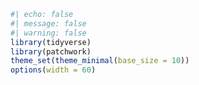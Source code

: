 ```r
#| echo: false
#| message: false
#| warning: false
library(tidyverse)
library(patchwork)
theme_set(theme_minimal(base_size = 10))
options(width = 60)
```

::: {.content-hidden when-format="beamer"}

\DeclareMathOperator*{\argmin}{\arg\!\min}

\DeclareMathOperator*{\argmax}{\arg\!\min}

\DeclareMathOperator*{\minimize}{minimize}

\DeclareMathOperator{\E}{\textrm{E}}

\DeclareMathOperator{\kl}{KL}

\DeclareMathOperator{\var}{Var}

\DeclareMathOperator{\cov}{Cov}

\DeclareMathOperator{\normal}{\mathcal{N}}
\DeclareMathOperator{\binomial}{Bin}

\DeclareMathOperator{\uniform}{\mathcal{U}}

:::
